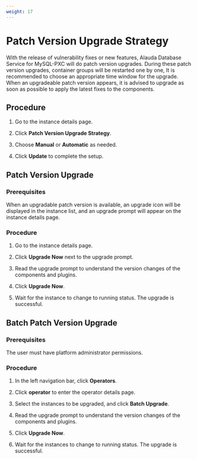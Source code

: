 ```yaml
---
weight: 17
---
```


# Patch Version Upgrade Strategy
With the release of vulnerability fixes or new features,  Alauda Database Service for MySQL-PXC will do patch version upgrades. During these patch version upgrades, container groups will be restarted one by one, 
It is recommended to choose an appropriate time window for the upgrade. When an upgradeable patch version appears, it is advised to upgrade as soon as possible to apply the latest fixes to the components.


## Procedure

<Tabs>
  <Tab label="web Console">

1. Go to the instance details page.

2. Click **Patch Version Upgrade Strategy**.

3. Choose **Manual** or **Automatic** as needed.

4. Click **Update** to complete the setup.

## Patch Version Upgrade

### Prerequisites

When an upgradable patch version is available, an upgrade icon will be displayed in the instance list, and an upgrade prompt will appear on the instance details page.

### Procedure

1. Go to the instance details page.

2. Click **Upgrade Now** next to the upgrade prompt.

3. Read the upgrade prompt to understand the version changes of the components and plugins.

4. Click **Upgrade Now**.

5. Wait for the instance to change to running status. The upgrade is successful.

## Batch Patch Version Upgrade

### Prerequisites

The user must have platform administrator permissions.

### Procedure

1. In the left navigation bar, click **Operators**.

2. Click **operator** to enter the operator details page.

3. Select the instances to be upgraded, and click **Batch Upgrade**.

4. Read the upgrade prompt to understand the version changes of the components and plugins.

5. Click **Upgrade Now**.

6. Wait for the instances to change to running status. The upgrade is successful.
 
</Tab>
</Tabs>
